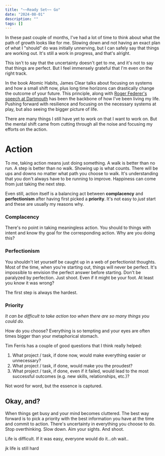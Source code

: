 ```yaml
---
title: "~~Ready Set~~ Go"
date: "2024-08-01"
description: ""
tags: []
---
```


In these past couple of months, I've had a lot of time to think about what the path of growth looks like for me. Slowing down and not having an exact plan of what I "should" do was initially unnerving, but I can safely say that things are working out. It's still a work in progress, and that's alright.

This isn't to say that the uncertainty doesn't get to me, and it's not to say that things are perfect. But I feel immensely grateful that I'm even on the right track.

In the book Atomic Habits, James Clear talks about focusing on systems and how a small shift now, plus long time horizons can drastically change the outcome of your future. This principle, along with [Roger Federer's speech at Dartmouth](https://www.youtube.com/watch?v=pqWUuYTcG-o&t=3s) has been the backbone of how I've been living my life. Pushing forward with resilience and focusing on the necessary systems at play, but also seeing the bigger picture of life.

There are many things I still have yet to work on that I want to work on. But the mental shift came from cutting through all the noise and focusing my efforts on the action.

# Action

To me, taking action means just doing something. A walk is better than no run. A step is better than no walk. Showing up is what counts. There will be ups and downs no matter what path you choose to walk. It's understanding that you don't always have to be running to improve. Happiness can come from just taking the next step.

Even still, action itself is a balancing act between **complacency** and **perfectionism** after having first picked a **priority**. It's not easy to _just_ start and these are usually my reasons why.

### Complacency

There's no point in taking meaningless action. You should to things with intent and know thy goal for the corresponding action. Why are you doing this?

### Perfectionism

You shouldn't let yourself be caught up in a web of perfectionist thoughts. Most of the time, when you're starting out, things will never be perfect. It's impossible to envision the perfect answer before starting. Don't be paralyzed by perfection. Just shoot. Even if it might be your foot. At least you know it was wrong?

The first step is always the hardest.

### Priority

_It can be difficult to take action too when there are so many things you could do._

How do you choose? Everything is so tempting and your eyes are often times bigger than your metaphorical stomach.

Tim Ferris has a couple of good questions that I think really helped:

1. What project / task, if done now, would make everything easier or unnecessary?
2. What project / task, if done, would make you the proudest?
3. What project / task, if done, even if it failed, would lead to the most successful outcomes (e.g. new skills, relationships, etc.)?

Not word for word, but the essence is captured.

## Okay, and?

When things get busy and your mind becomes cluttered. The best way forward is to pick a priority with the best information you have at the time and commit to action. There's uncertainty in everything you choose to do. Stop overthinking. Slow down. Aim your sights. And shoot.

Life is difficult. If it was easy, everyone would do it...oh wait..

jk life is still hard
